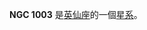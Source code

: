 {{NGCInfoBox|NGCID=NGC 1003|發現者=弗里德里希·威廉·赫歇爾|發現日期=1784年10月6日|其他編號=UGC 2137,MCG 7-6-51,ZWG 539.70|曆元=J2000.0|赤經=39分16.6秒
|赤緯=40°52'22"|星座=英仙座|星體=星系|星等=11.3|表面亮度=13|藍等=12}}

'''NGC 1003''' 是[[英仙座|英仙座]]的一個[[星系|星系]]。

{{NGCReference|1003}}
{{Catalogs|NGC=1003}}